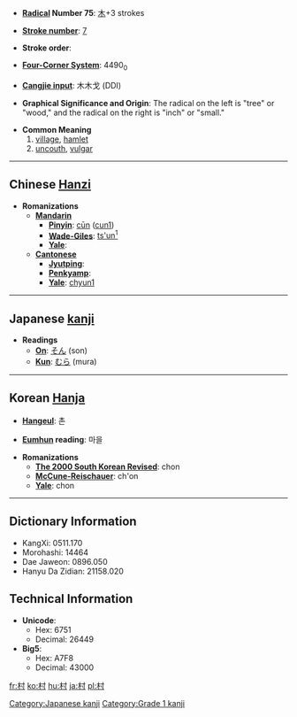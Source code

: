 * '''[[Wiktionary:Chinese radical index| Radical]] Number 75''': [[Wiktionary:Chinese radical index 木|木]]+3 strokes

* '''[[Wiktionary:Chinese total strokes index|Stroke number]]''': [[Wiktionary:Chinese total strokes index 7|7]]

* '''Stroke order''': 

* '''[[Wiktionary:Chinese four corner index|Four-Corner System]]''': 4490<sub>0</sub>

* '''[[Wiktionary:Chinese Cangjie index|Cangjie input]]''': 木木戈 (DDI)

* '''Graphical Significance and Origin''': The radical on the left is "tree" or "wood," and the radical on the right is "inch" or "small."<!--why this symbolizes "village" I have no idea!-->

* '''Common Meaning'''
*# [[village]], [[hamlet]]
*# [[uncouth]], [[vulgar]]


----

== Chinese [[Hanzi]] ==

* '''Romanizations'''
** '''[[Mandarin]]'''
*** '''[[Pinyin]]''': [[cūn]] ([[cun1]])
*** '''[[Wade-Giles]]''': [[ts'un1|ts'un<sup>1</sup>]]
*** '''[[Yale]]''': 
** '''[[Cantonese]]'''
*** '''[[Jyutping]]''':
*** '''[[Penkyamp]]''': 
*** '''[[Yale]]''': [[chyun1]]


----

== Japanese [[kanji]] ==

* '''Readings'''
** '''[[On]]''': [[そん]] (son)
** '''[[Kun]]''': [[むら]] (mura)

----

== Korean [[Hanja]] ==

* '''[[Hangeul]]''': 촌

* '''[[Eumhun]] reading''': 마을

* '''Romanizations'''
** '''[[The 2000 South Korean Revised Romanization|The 2000 South Korean Revised]]''': chon
** '''[[McCune-Reischauer]]''': ch'on
** '''[[Yale]]''': chon

----

== Dictionary Information ==

* KangXi: 0511.170
* Morohashi: 14464
* Dae Jaweon: 0896.050
* Hanyu Da Zidian: 21158.020

== Technical Information ==

* '''Unicode''':
** Hex: 6751
** Decimal: 26449
* '''Big5''':
** Hex: A7F8
** Decimal: 43000

[[Category:Japanese kanji]]
[[Category:Grade 1 kanji]]

[[fr:村]]
[[ko:村]]
[[hu:村]]
[[ja:村]]
[[pl:村]]